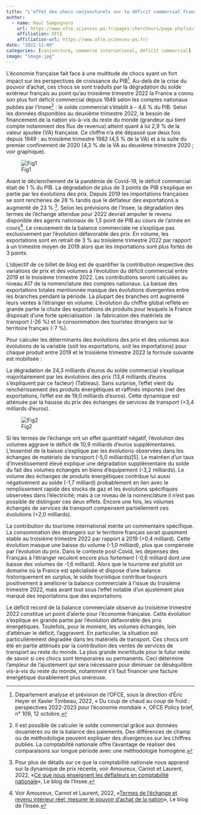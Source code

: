 ```yaml
---
title: "L’effet des chocs conjoncturels sur le déficit commercial français"
author:
  - name: Raul Sampognaro
    url: https://www.ofce.sciences-po.fr/pages-chercheurs/page.php?id=109
    affiliation: OFCE 
    affiliation-url: https://www.ofce.sciences-po.fr/
date: "2022-11-09"
categories: [conjoncture, commerce international, déficit commercial]
image: "image.jpg"
---
```


L'économie française fait face à une multitude de chocs ayant un fort impact sur les perspectives de croissance du PIB[^1]. Au-delà de la crise du pouvoir d'achat, ces chocs se sont traduits par la dégradation du solde extérieur français au point qu'au troisième trimestre 2022 la France a connu son plus fort déficit commercial depuis 1949 selon les comptes nationaux publiés par l'Insee[^2] : le solde commercial s'établit à -- 4,6 % du PIB. Selon les données disponibles au deuxième trimestre 2022, le besoin de financement de la nation vis-à-vis du reste du monde (grandeur qui tient compte notamment des flux de revenus) atteint quant à lui 2,9 % de la valeur ajoutée (VA) française. Ce chiffre n'a été dépassé que deux fois depuis 1949 : au troisième trimestre 1982 (4,5 % de la VA) et à la suite du premier confinement de 2020 (4,3 % de la VA au deuxième trimestre 2020 ; voir graphique).

[^1]: Département analyse et prévision de l'OFCE, sous la direction d'Éric Heyer et Xavier Timbeau, 2022, « Du coup de chaud au coup de froid : perspectives 2022-2023 pour l'économie mondiale », OFCE Policy brief, n° 109, 12 octobre.

[^2]: Il est possible de calculer le solde commercial grâce aux données douanières ou de la balance des paiements. Des différences de champ ou de méthodologie peuvent expliquer des divergences sur les chiffres publiés. La comptabilité nationale offre l'avantage de réaliser des comparaisons sur longue période avec une méthodologie homogène.

![Fig1](figures/fig_1.jpg)

Avant le déclenchement de la pandémie de Covid-19, le déficit commercial était de 1 % du PIB. La dégradation de plus de 3 points de PIB s'explique en partie par les évolutions des prix. Depuis 2019 les importations françaises se sont renchéries de 28 % tandis que le déflateur des exportations a augmenté de 23 % [^3]. Selon les prévisions de l'Insee, la dégradation des termes de l'échange attendue pour 2022 devrait amputer le revenu disponible des agents nationaux de 1,5 point de PIB au cours de l'année en cours[^4]. Le creusement de la balance commerciale ne s'explique pas exclusivement par l'évolution défavorable des prix. En volume, les exportations sont en retrait de 3 % au troisième trimestre 2022 par rapport à un trimestre moyen de 2019 alors que les importations sont plus fortes de 3 points.

[^3]: Pour plus de détails sur ce que la comptabilité nationale nous apprend sur la dynamique de prix récente, voir Amoureux, Carnot et Laurent, 2022, «[Ce que nous enseignent les déflateurs en comptabilité nationale](https://blog.insee.fr/inflation-les-deflateurs-en-comptabilite-nationale/)», Le blog de l'Insee.

[^4]: Voir Amoureux, Carnot et Laurent, 2022, «[Termes de l'échange et revenu intérieur réel: mesurer le pouvoir d'achat de la nation](https://blog.insee.fr/termes-echange-revenu-interieur-et-pouvoir-d-achat/)», Le blog de l'Insee.

L'objectif de ce billet de blog est de quantifier la contribution respective des variations de prix et des volumes à l'évolution du déficit commercial entre 2019 et le troisième trimestre 2022. Les contributions seront calculées au niveau A17 de la nomenclature des comptes nationaux. La baisse des exportations totales mentionnée masque des évolutions divergentes entre les branches pendant la période. La plupart des branches ont augmenté leurs ventes à l'étranger en volume. L'évolution du chiffre global reflète en grande partie la chute des exportations de produits pour lesquels la France disposait d'une forte spécialisation : la fabrication des matériels de transport (-26 %) et la consommation des touristes étrangers sur le territoire français (-7 %).

Pour calculer les déterminants des évolutions des prix et des volumes aux évolutions de la variable (soit les exportations, soit les importations) pour chaque produit entre 2019 et le troisième trimestre 2022 la formule suivante est mobilisée :

```{=tex}
\begin{equation}
\Delta X_{i} = X_{i}^{2019} \;. \Delta Volume\%_{i} + X_{i}^{2019} \;. \Delta Déflateur\%_{i}
\end{equation}
```
La dégradation de 24,3 milliards d'euros du solde commercial s'explique majoritairement par les évolutions des prix (13,4 milliards d'euros s'expliquent par ce facteur) (Tableau). Sans surprise, l'effet vient du renchérissement des produits énergétiques et raffinés importés (net des exportations, l'effet est de 19,0 milliards d'euros). Cette dynamique est atténuée par la hausse du prix des échanges de services de transport (+3,4 milliards d'euros).

![Fig2](figures/fig_2.jpg)

Si les termes de l'échange ont un effet quantitatif négatif, l'évolution des volumes aggrave le déficit de 10,9 milliards d'euros supplémentaires. L'essentiel de la baisse s'explique par les évolutions observées dans les échanges de matériels de transport (-5,0 milliards)\[5\]. Le maintien d'un taux d'investissement élevé explique une dégradation supplémentaire du solde du fait des volumes échangés en biens d'équipement (-3,2 milliards). Le volume des échanges de produits énergétiques contribue lui aussi négativement au solde (-1,7 milliard) probablement en lien avec le remplissement rapide des stocks de gaz et les évolutions spécifiques observées dans l'électricité; mais à ce niveau de la nomenclature il n'est pas possible de distinguer ces deux effets. Encore une fois, les volumes échangés de services de transport compensent partiellement ces évolutions (+2,0 milliards).

La contribution du tourisme international mérite un commentaire spécifique. La consommation des étrangers sur le territoire français serait quasiment stable au troisième trimestre 2022 par rapport à 2019 (+0,4 milliard). Cette évolution masque une baisse du volume (-1,0 milliard), plus que compensée par l'évolution du prix. Dans le contexte post-Covid, les dépenses des Français à l'étranger reculent encore plus fortement (-0,6 milliard dont une baisse des volumes de -1,6 milliard). Alors que le tourisme est plutôt un domaine où la France est spécialisée et dispose d'une balance historiquement en surplus, le solde touristique contribue toujours positivement à améliorer la balance commerciale à l'issue du troisième trimestre 2022, mais avant tout sous l'effet notable d'un ajustement plus marqué des importations que des exportations.

Le déficit record de la balance commerciale observé au troisième trimestre 2022 constitue un point d'alerte pour l'économie française. Cette évolution s'explique en grande partie par l'évolution défavorable des prix énergétiques. Toutefois, pour le moment, les volumes échangés, loin d'atténuer le déficit, l'aggravent. En particulier, la situation est particulièrement dégradée dans les matériels de transport. Ces chocs ont été en partie atténués par la contribution des ventes de services de transport au reste du monde. La plus grande incertitude pour le futur reste de savoir si ces chocs sont temporaires ou permanents. Ceci détermine l'ampleur de l'ajustement qui sera nécessaire pour diminuer ce déséquilibre vis-à-vis du reste du monde, notamment s'il faut financer une facture énergétique durablement plus onéreuse.

